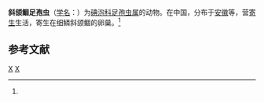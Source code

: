 {{Speciesbox
| genus = Podospora
| species = plagiognathopis
| authority = (Chen et Hsieh, 1984)<ref name='id9660'>{{cite web| url =http://www.bioinfo.cn/db05/BjdwSpecies.php?action=view&id=9660| title =斜颌鲴足孢虫| work =《中国动物物种编目数据库》| publisher =中国科学院微生物研究所| author =中国科学院动物研究所| accessdate =2009-04-16| deadurl =yes| archiveurl =https://web.archive.org/web/20160305051851/http://www.bioinfo.cn/db05/BjdwSpecies.php?action=view&id=9660| archivedate =2016-03-05}}</ref>
}}

'''斜颌鲴足孢虫'''（[[学名|学名]]：{{lang|la|''Podospora plagiognathopis''}}）为[[碘泡科|碘泡科]][[足孢虫属|足孢虫属]]的动物。在中国，分布于[[安徽|安徽]]等，营[[寄生|寄生]]生活，寄生在细鳞斜颌鲴的卵巢。<ref name='id9660'/>

== 参考文献 ==
{{reflist}}

{{Taxonbar}}

[[Category:1984年描述的动物|X]]
[[Category:足孢虫属|X]]


{{Cnidarian-stub}}